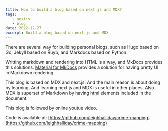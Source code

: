 ```yaml
---
title: How to build a blog based on next.js and MDX?
tags:
   - nextjs
   - blog
date: 2022-12-27
excerpt: Build a blog based on next.js and MDX 
---
```


There are several way for building personal blogs, such as Hugo based on Go, Jekyll based on Ruyb,
and Markdocs based on Python.

Writting markdown and rendering into HTML is a way, and MkDocs provides this solutions.
[Material for MkDocs](https://squidfunk.github.io/mkdocs-material/) provides a solution for having pretty UI in Markdown rendering.

This blog is based on MDX and next.js.
And the main reason is about doing by learning. And learning next.js and MDX is useful in other places.
Also MDX is superset of Markdown by having html elements included in the document.


This blog is followed by online youtue video.
<YouTube id="J_0SBJMxmcw" />

Code is available at: [https://github.com/leighhalliday/crime-mapping](https://github.com/leighhalliday/crime-mapping)
